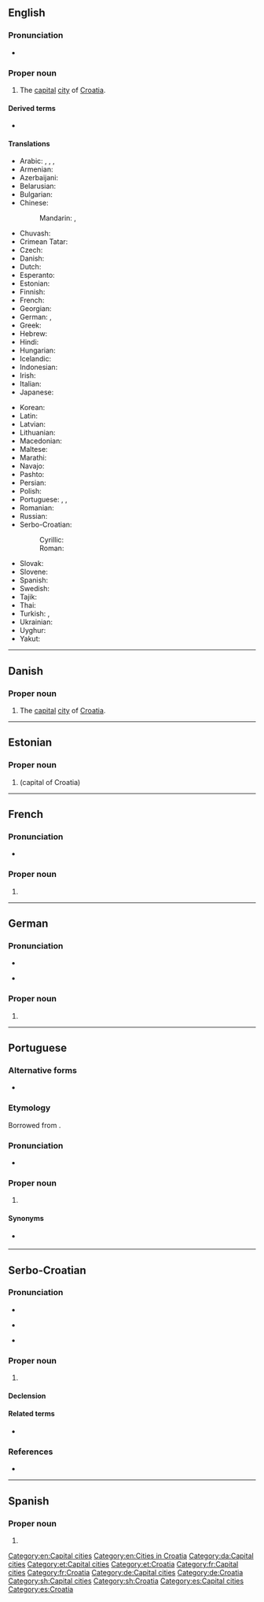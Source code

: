 ==English==
{{wik
dia}}

===Pronunciation===
* {{IPA|/ˈzɑːɡɹɛb/|lang=en}}

===Proper noun===
{{en-proper noun}}

# The [[capital]] [[city]] of [[Croatia]].

====Derived terms====
* {{l|en|Zagrebian}}

====Translations====
{{trans-top|capital of Croatia}}
* Arabic: {{t|ar|زَغْرِب|m}}, {{t|ar|زَاغْرِب|m}}, {{t|ar|زَجْرِب|m|tr=zagrib}}, {{t|ar|زَاجْرِب|m|tr=zāgrib}}
* Armenian: {{t|hy|Զագրեբ}}
* Azerbaijani: {{t+|az|Zaqreb}}
* Belarusian: {{t|be|За́грэб|m}}
* Bulgarian: {{t|bg|За́греб|m}}
* Chinese:
*: Mandarin: {{t+|cmn|薩格勒布|sc=Hani}}, {{t+|cmn|萨格勒布|tr=Sàgélèbù|sc=Hani}}
* Chuvash: {{t|cv|Загреб}}
* Crimean Tatar: {{t|crh|Zagreb}}
* Czech: {{t+|cs|Záhřeb|m}}
* Danish: {{t|da|Zagreb}}
* Dutch: {{t+|nl|Zagreb}}
* Esperanto: {{t+|eo|Zagrebo}}
* Estonian: {{t+|et|Zagreb}}
* Finnish: {{t+|fi|Zagreb}}
* French: {{t+|fr|Zagreb}}
* Georgian: {{t|ka|ზაგრები}}
* German: {{t+|de|Zagreb|n}}, {{qualifier|archaic}} {{t+|de|Agram}}
* Greek: {{t+|el|Ζάγκρεμπ}}
* Hebrew: {{t|he|זאגרב}}
* Hindi: {{t|hi|ज़ाग्रेब|tr=zāgreb}}
* Hungarian: {{t+|hu|Zágráb}}
* Icelandic: {{t|is|Sagreb|f}}
* Indonesian: {{t|id|Zagreb}}
* Irish: {{t|ga|Ságrab|m}}
* Italian: {{t+|it|Zagabria|f}}
* Japanese: {{t+|ja|ザグレブ|tr=Zagurebu}}
{{trans-mid}}
* Korean: {{t|ko|자그레브|tr=Jageurebeu}}
* Latin: {{t|la|Zagrabia}}
* Latvian: {{t|lv|Zagreba}}
* Lithuanian: {{t|lt|Zagrebas}}
* Macedonian: {{t+|mk|Загреб|m}}
* Maltese: {{t|mt|Żagreb}}
* Marathi: {{t|mr|जाग्रेब|tr=zāgreb|sc=Deva}}
* Navajo: {{t|nv|Záágweb}}
* Pashto: {{t|ps|زاګرېب|tr=Zagreb|sc=ps-Arab}}
* Persian: {{t|fa|زاگرب|tr=zâgreb}}
* Polish: {{t+|pl|Zagrzeb|m}}
* Portuguese: {{t+|pt|Zagreb|f}}, {{t|pt|Zagrebe|f}}, {{t|pt|Zagábria|f}}
* Romanian: {{t+|ro|Zagreb}}
* Russian: {{t+|ru|За́греб|m}}
* Serbo-Croatian:
*: Cyrillic: {{t|sh|За́греб|m|sc=Cyrl}}
*: Roman: {{t+|sh|Zágreb|m}}
* Slovak: {{t|sk|Záhreb|m}}
* Slovene: {{t|sl|Zagreb}}
* Spanish: {{t+|es|Zagreb}}
* Swedish: {{t+|sv|Zagreb}}
* Tajik: {{t|tg|Загреб}}
* Thai: {{t|th|ซาเกร็บ|tr=saagrèp}}
* Turkish: {{t|tr|Zagreb}}, {{t|tr|Zagrep}}
* Ukrainian: {{t|uk|За́греб|m}}
* Uyghur: {{t|ug|زاگرېب|sc=ug-Arab}}
* Yakut: {{t|sah|Загреб}}
{{trans-bottom}}

[[Category:en:Capital cities]]
[[Category:en:Cities in Croatia]]

----

==Danish==
{{wikipedia|lang=da}}

===Proper noun===
{{head|da|proper noun}}

# The [[capital]] [[city]] of [[Croatia]].

[[Category:da:Capital cities]]

----

==Estonian==
{{wikipedia|lang=et}}

===Proper noun===
{{head|et|proper noun}}

# {{l|en|Zagreb}} (capital of Croatia)

[[Category:et:Capital cities]]
[[Category:et:Croatia]]

----

==French==
{{wikipedia|lang=fr}}
===Pronunciation===
* {{fr-IPA}}

===Proper noun===
{{fr-proper noun}}

# {{l|en|Zagreb}}

[[Category:fr:Capital cities]]
[[Category:fr:Croatia]]

----

==German==
{{wikipedia|lang=de}}

===Pronunciation===
* {{IPA|/ˈzaːɡʁɛp/|/ˈzaɡʁɛp/|lang=de}}
* {{IPA|/ˈtsa(ː)ɡʁɛp/|lang=de}} {{q|rare}}

===Proper noun===
{{de-proper noun|n}}

# {{l|en|Zagreb}}

[[Category:de:Capital cities]]
[[Category:de:Croatia]]

----

==Portuguese==

===Alternative forms===
* {{l|pt|Zagrebe}}

===Etymology===
Borrowed from {{bor|pt|sh|Zágreb}}.

===Pronunciation===
* {{a|Brazil}} {{IPA|/za.ˈɡɾɛb/|/za.ˈɡɾɛ.bi/|lang=pt}}

===Proper noun===
{{pt-proper noun|f}}

# {{place|pt|capital city|c/Croatia|t1=Zagreb}}

====Synonyms====
* {{l|pt|Zagábria}} {{qualifier|rare}}

----

==Serbo-Croatian==
{{wikipedia|lang=bs}}
{{wikipedia|lang=hr}}
{{wikipedia|lang=sr}}
{{wikipedia|lang=sh}}

===Pronunciation===
* {{IPA|/zǎːɡreb/|lang=sh}}
* {{IPA|/ˈzaɡrep/|lang=sh}} {{qualifier|regional}}
* {{hyphenation|Za|greb|lang=sh}}

===Proper noun===
{{sh-proper noun|g=m|head=Zágreb}}

# {{l|en|Zagreb}}

====Declension====
{{sh-decl-noun-unc
|Zágreb
|Zágreba
|Zágrebu
|Zágreb
|Zágrebe
|Zágrebu
|Zágrebom
}}

====Related terms====
* {{l|sh|Zágrepčanin}}

===References===
* {{R:sh:HJP|f15nWxR%2B}}

[[Category:sh:Capital cities]]
[[Category:sh:Croatia]]

----

==Spanish==

===Proper noun===
{{es-proper noun|m}}

# {{l|en|Zagreb}}

[[Category:es:Capital cities]]
[[Category:es:Croatia]]